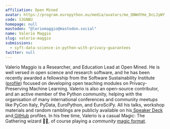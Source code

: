 ```yaml
---
affiliation: Open Mined
avatar: https://program.europython.eu/media/avatars/me_QNWdYHe_DcLJyWY.jpg
code: S3GNBU
homepage: null
mastodon: "@leriomaggio@mastodon.social"
name: Valerio Maggio
slug: valerio-maggio
submissions:
  - syft-data-science-in-python-with-privacy-guarantees
twitter: null
---
```


Valerio Maggio is a Researcher, and Education Lead at Open Mined. He is well
versed in open science and research software, and he has been recently awarded a
fellowship from the Software Sustainability Institute
([profile](https://www.software.ac.uk/about/fellows/valerio-maggio)) focused on
developing open teaching modules on Privacy-Preserving Machine Learning. Valerio
is also an open-source contributor, and an active member of the Python
community, helping with the organisation of many international conferences and
community meetups like PyCon Italy, PyData, EuroPython, and EuroSciPy. All his
talks, workshop materials and random ramblings are publicly available on
his[ Speaker Deck](https://speakerdeck.com/leriomaggio)
and[ GitHub](https://github.com/leriomaggio) profiles. In his free time, Valerio
is a casual Magic: The Gathering wizard 🧙‍♂️, of course playing a _community_
[magic format](https://premodernmagic.com/).
